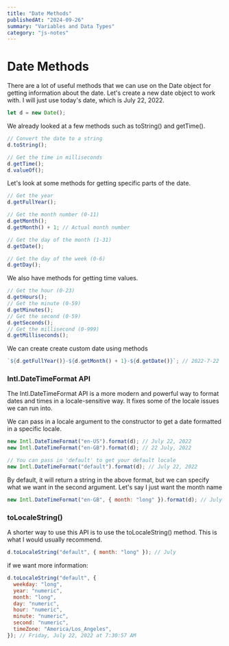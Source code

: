 ```yaml
---
title: "Date Methods"
publishedAt: "2024-09-26"
summary: "Variables and Data Types"
category: "js-notes"
---
```


# Date Methods

There are a lot of useful methods that we can use on the Date object for getting information about the date. Let's create a new date object to work with. I will just use today's date, which is July 22, 2022.

```javascript
let d = new Date();
```

We already looked at a few methods such as toString() and getTime().

```javascript
// Convert the date to a string
d.toString();

// Get the time in milliseconds
d.getTime();
d.valueOf();
```

Let's look at some methods for getting specific parts of the date.

```javascript
// Get the year
d.getFullYear();

// Get the month number (0-11)
d.getMonth();
d.getMonth() + 1; // Actual month number

// Get the day of the month (1-31)
d.getDate();

// Get the day of the week (0-6)
d.getDay();
```

We also have methods for getting time values.

```javascript
// Get the hour (0-23)
d.getHours();
// Get the minute (0-59)
d.getMinutes();
// Get the second (0-59)
d.getSeconds();
// Get the millisecond (0-999)
d.getMilliseconds();
```

We can create create custom date using methods

```javascript
`${d.getFullYear()}-${d.getMonth() + 1}-${d.getDate()}`; // 2022-7-22
```

### Intl.DateTimeFormat API

The Intl.DateTimeFormat API is a more modern and powerful way to format dates and times in a locale-sensitive way. It fixes some of the locale issues we can run into.

We can pass in a locale argument to the constructor to get a date formatted in a specific locale.

```javascript
new Intl.DateTimeFormat("en-US").format(d); // July 22, 2022
new Intl.DateTimeFormat("en-GB").format(d); // 22 July, 2022

// You can pass in 'default' to get your default locale
new Intl.DateTimeFormat("default").format(d); // July 22, 2022
```

By default, it will return a string in the above format, but we can specify what we want in the second argument. Let's say I just want the month name

```javascript
new Intl.DateTimeFormat("en-GB", { month: "long" }).format(d); // July
```

### toLocaleString()

A shorter way to use this API is to use the toLocaleString() method. This is what I would usually recommend.

```javascript
d.toLocaleString("default", { month: "long" }); // July
```

if we want more information:

```javascript
d.toLocaleString("default", {
  weekday: "long",
  year: "numeric",
  month: "long",
  day: "numeric",
  hour: "numeric",
  minute: "numeric",
  second: "numeric",
  timeZone: "America/Los_Angeles",
}); // Friday, July 22, 2022 at 7:30:57 AM
```
